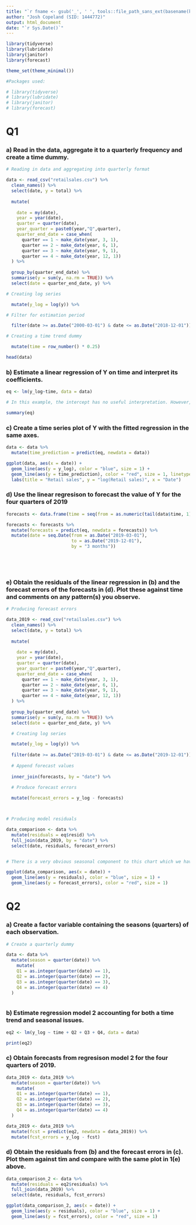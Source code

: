 ```yaml
---
title: "`r fname <- gsub('_', ' ', tools::file_path_sans_ext(basename(knitr::current_input()))); paste0(toupper(substr(fname, 1, 1)), substr(fname, 2, nchar(fname)))`"
author: "Josh Copeland (SID: 1444772)"
output: html_document
date: "`r Sys.Date()`"
---
```


```r

library(tidyverse)
library(lubridate)
library(janitor)
library(forecast)

theme_set(theme_minimal())

```

```r

#Packages used:

# library(tidyverse)
# library(lubridate)
# library(janitor)
# library(forecast)

```

# Q1 

### a) Read in the data, aggregate it to a quarterly frequency and create a time dummy.

```r

# Reading in data and aggregating into quarterly format

data <- read_csv("retailsales.csv") %>% 
  clean_names() %>% 
  select(date, y = total) %>%
  
  mutate(
    
    date = my(date),
    year = year(date),
    quarter = quarter(date),
    year_quarter = paste0(year,"Q",quarter),
    quarter_end_date = case_when(
      quarter == 1 ~ make_date(year, 3, 1),
      quarter == 2 ~ make_date(year, 6, 1),
      quarter == 3 ~ make_date(year, 9, 1),
      quarter == 4 ~ make_date(year, 12, 1))
  ) %>% 
  
  group_by(quarter_end_date) %>% 
  summarise(y = sum(y, na.rm = TRUE)) %>% 
  select(date = quarter_end_date, y) %>% 

# Creating log series

  mutate(y_log = log(y)) %>% 

# Filter for estimation period

  filter(date >= as.Date("2000-03-01") & date <= as.Date("2018-12-01")) %>% 

# Creating a time trend dummy

  mutate(time = row_number() * 0.25)

head(data)

```

### b) Estimate a linear regression of Y on time and interpret its coefficients.

```r



eq <- lm(y_log~time, data = data)

# In this example, the intercept has no useful interpretation. However, the Beta_1 coefficient indicates that on average, the level of retail says increases by around 4.6 per cent each year.

summary(eq)


```


### c) Create a time series plot of Y with the fitted regression in the same axes.


```r

data <- data %>% 
  mutate(time_prediction = predict(eq, newdata = data))

ggplot(data, aes(x = date)) +
  geom_line(aes(y = y_log), color = "blue", size = 1) +
  geom_line(aes(y = time_prediction), color = "red", size = 1, linetype = "dashed") +
  labs(title = "Retail sales", y = "log(Retail sales)", x = "Date")

```

### d) Use the linear regresison to forecast the value of Y for the four quarters of 2019


``` r

forecasts <- data.frame(time = seq(from = as.numeric(tail(data$time, 1)) + 0.25, by = 0.25, length.out = 4))

forecasts <- forecasts %>% 
  mutate(forecasts = predict(eq, newdata = forecasts)) %>% 
  mutate(date = seq.Date(from = as.Date("2019-03-01"),
                         to = as.Date("2019-12-01"),
                         by = "3 months"))



                        
```

### e) Obtain the residuals of the linear regression in (b) and the forecast errors of the forecasts in (d). Plot these against time and comments on any pattern(s) you observe.

``` r

# Producing forecast errors

data_2019 <- read_csv("retailsales.csv") %>% 
  clean_names() %>% 
  select(date, y = total) %>%
  
  mutate(
    
    date = my(date),
    year = year(date),
    quarter = quarter(date),
    year_quarter = paste0(year,"Q",quarter),
    quarter_end_date = case_when(
      quarter == 1 ~ make_date(year, 3, 1),
      quarter == 2 ~ make_date(year, 6, 1),
      quarter == 3 ~ make_date(year, 9, 1),
      quarter == 4 ~ make_date(year, 12, 1))
  ) %>% 
  
  group_by(quarter_end_date) %>% 
  summarise(y = sum(y, na.rm = TRUE)) %>% 
  select(date = quarter_end_date, y) %>% 

  # Creating log series

  mutate(y_log = log(y)) %>% 
  
  filter(date >= as.Date("2019-03-01") & date <= as.Date("2019-12-01")) %>% 
  
  # Append forecast values
  
  inner_join(forecasts, by = "date") %>% 
  
  # Produce forecast errors

  mutate(forecast_errors = y_log - forecasts)



# Producing model residuals

data_comparison <- data %>% 
  mutate(residuals = eq$resid) %>% 
  full_join(data_2019, by = "date") %>% 
  select(date, residuals, forecast_errors)


# There is a very obvious seasonal component to this chart which we have not accounted for!

ggplot(data_comparison, aes(x = date)) + 
  geom_line(aes(y = residuals), color = "blue", size = 1) +
  geom_line(aes(y = forecast_errors), color = "red", size = 1)

```

# Q2

### a) Create a factor variable containing the seasons (quarters) of each observation.


```r

# Create a quarterly dummy

data <- data %>% 
  mutate(season = quarter(date)) %>% 
    mutate(
    Q1 = as.integer(quarter(date) == 1),
    Q2 = as.integer(quarter(date) == 2),
    Q3 = as.integer(quarter(date) == 3),
    Q4 = as.integer(quarter(date) == 4)
  )



```

### b) Estimate regression model 2 accounting for both a time trend and seasonal issues.

```r

eq2 <- lm(y_log ~ time + Q2 + Q3 + Q4, data = data)

print(eq2)

```

### c) Obtain forecasts from regresison model 2 for the four quarters of 2019.

``` r


data_2019 <- data_2019 %>% 
  mutate(season = quarter(date)) %>% 
    mutate(
    Q1 = as.integer(quarter(date) == 1),
    Q2 = as.integer(quarter(date) == 2),
    Q3 = as.integer(quarter(date) == 3),
    Q4 = as.integer(quarter(date) == 4)
  ) 

data_2019 <- data_2019 %>% 
  mutate(fcst = predict(eq2, newdata = data_2019)) %>% 
  mutate(fcst_errors = y_log - fcst)


```


### d) Obtain the residuals from (b) and the forecast errors in (c). Plot them against tim and compare with the same plot in 1(e) above.

```r

data_comparison_2 <- data %>% 
  mutate(residuals = eq2$residuals) %>% 
  full_join(data_2019) %>% 
  select(date, residuals, fcst_errors)

ggplot(data_comparison_2, aes(x = date)) + 
  geom_line(aes(y = residuals), color = "blue", size = 1) +
  geom_line(aes(y = fcst_errors), color = "red", size = 1)


```




